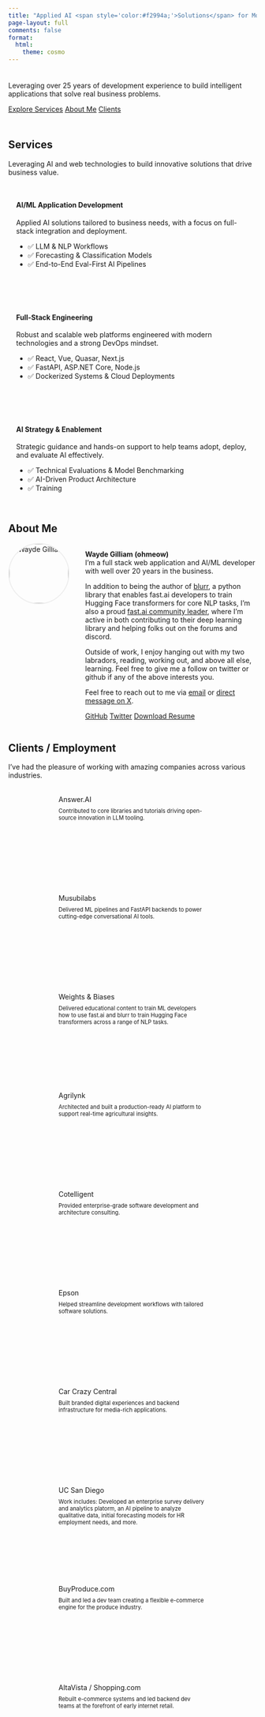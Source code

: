 ```yaml
---
title: "Applied AI <span style='color:#f2994a;'>Solutions</span> for Modern Businesses"
page-layout: full
comments: false
format:
  html:
    theme: cosmo
---
```


::: {.hero style="padding: 0.5rem 0; text-align: left;"}
Leveraging over 25 years of development experience to build intelligent applications that solve real business problems.

[Explore Services](#services){.btn .btn-outline-secondary} 
[About Me](#about){.btn .btn-outline-secondary}
[Clients](#clients){.btn .btn-outline-secondary}
:::

## Services {#services}

Leveraging AI and web technologies to build innovative solutions that drive business value.

::: {style="display: flex; gap: 1.5rem; flex-wrap: wrap;"}

::: {.card style="flex:1; min-width:250px;padding:1rem;"}
#### AI/ML Application Development
Applied AI solutions tailored to business needs, with a focus on full-stack integration and deployment.

- ✅ LLM & NLP Workflows
- ✅ Forecasting & Classification Models
- ✅ End-to-End Eval-First AI Pipelines
:::

::: {.card style="flex:1; min-width:250px;padding:1rem;"}
#### Full-Stack Engineering
Robust and scalable web platforms engineered with modern technologies and a strong DevOps mindset.

- ✅ React, Vue, Quasar, Next.js
- ✅ FastAPI, ASP.NET Core, Node.js
- ✅ Dockerized Systems & Cloud Deployments
:::

::: {.card style="flex:1; min-width:250px;padding:1rem;"}
#### AI Strategy & Enablement
Strategic guidance and hands-on support to help teams adopt, deploy, and evaluate AI effectively.

- ✅ Technical Evaluations & Model Benchmarking
- ✅ AI-Driven Product Architecture
- ✅ Training
:::

:::

## About Me {#about}

<div style="display:flex;align-items:flex-start;gap:2rem;">
<img src="profile.png" alt="Wayde Gilliam" style="width:120px;border-radius:50%;border:2px solid #eee;" class="d-none d-md-block">
<div>
**Wayde Gilliam (ohmeow)**  
I'm a full stack web application and AI/ML developer with well over 20 years in the business. 

In addition to being the author of [blurr](https://ohmeow.github.io/blurr/){target="_blank"}, a python library that enables fast.ai developers to train Hugging Face transformers for core NLP tasks, I'm also a proud [fast.ai community leader](https://forums.fast.ai/u/wgpubs/summary){target="_blank"}, where I'm active in both contributing to their deep learning library and helping folks out on the forums and discord. 

Outside of work, I enjoy hanging out with my two labradors, reading, working out, and above all else, learning.  Feel free to give me a follow on twitter or github if any of the above interests you.

Feel free to reach out to me via <a href="mailto:wgilliam@ohmeow.com">email</a> or <a href="https://twitter.com/messages/compose?recipient_id=waydegilliam" target="_blank">direct message on X</a>.


[<i class="bi bi-github"></i> GitHub](https://github.com/ohmeow){.ohmeow-button-outline target="_blank"} 
[<i class="bi-twitter-x"></i> Twitter](https://twitter.com/waydegilliam){.ohmeow-button-outline target="_blank"} 
[<i class="bi bi-file-earmark-arrow-down"></i> Download Resume](resume_wgilliam_202505.pdf){.ohmeow-button target="_blank"} 
</div>
</div>


## Clients / Employment {#clients}

I've had the pleasure of working with amazing companies across various industries.

::: {.client-logos style="display:flex;gap:2rem;justify-content:center;flex-wrap:wrap;margin:2rem 0;"}
::: {.client-cards}
<div class="client-card" style="max-width: 300px; height: 200px;"><div>Answer.AI</div><div style="font-size: 0.8em; font-weight: normal; margin-top: 0.5rem;">Contributed to core libraries and tutorials driving open-source innovation in LLM tooling.</div></div>
<div class="client-card" style="max-width: 300px; height: 200px;"><div>Musubilabs</div><div style="font-size: 0.8em; font-weight: normal; margin-top: 0.5rem;">Delivered ML pipelines and FastAPI backends to power cutting-edge conversational AI tools.</div></div>
<div class="client-card" style="max-width: 300px; height: 200px;"><div>Weights & Biases</div><div style="font-size: 0.8em; font-weight: normal; margin-top: 0.5rem;">Delivered educational content to train ML developers how to use fast.ai and blurr to train Hugging Face transformers across a range of NLP tasks.</div></div>
<div class="client-card" style="max-width: 300px; height: 200px;"><div>Agrilynk</div><div style="font-size: 0.8em; font-weight: normal; margin-top: 0.5rem;">Architected and built a production-ready AI platform to support real-time agricultural insights.</div></div>

<div class="client-card" style="max-width: 300px; height: 200px;"><div>Cotelligent</div><div style="font-size: 0.8em; font-weight: normal; margin-top: 0.5rem;">Provided enterprise-grade software development and architecture consulting.</div></div>
<div class="client-card" style="max-width: 300px; height: 200px;"><div>Epson</div><div style="font-size: 0.8em; font-weight: normal; margin-top: 0.5rem;">Helped streamline development workflows with tailored software solutions.</div></div>
<div class="client-card" style="max-width: 300px; height: 200px;"><div>Car Crazy Central</div><div style="font-size: 0.8em; font-weight: normal; margin-top: 0.5rem;">Built branded digital experiences and backend infrastructure for media-rich applications.</div></div>
<div class="client-card" style="max-width: 300px; height: 200px;"><div>UC San Diego</div><div style="font-size: 0.8em; font-weight: normal; margin-top: 0.5rem;">Work includes: Developed an enterprise survey delivery and analytics platorm, an AI pipeline to analyze qualitative data, initial forecasting models for HR employment needs, and more.</div></div>
<div class="client-card" style="max-width: 300px; height: 200px;"><div>BuyProduce.com</div><div style="font-size: 0.8em; font-weight: normal; margin-top: 0.5rem;">Built and led a dev team creating a flexible e-commerce engine for the produce industry.</div></div>
<div class="client-card" style="max-width: 300px; height: 200px;"><div>AltaVista / Shopping.com</div><div style="font-size: 0.8em; font-weight: normal; margin-top: 0.5rem;">Rebuilt e-commerce systems and led backend dev teams at the forefront of early internet retail.</div></div>
:::
:::
